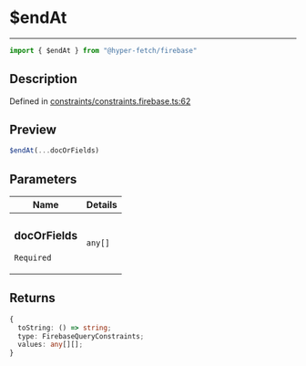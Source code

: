 

# $endAt

<div class="api-docs__separator" data-reactroot="">

---

</div><div class="api-docs__import" data-reactroot="">

```ts
import { $endAt } from "@hyper-fetch/firebase"
```

</div><div class="api-docs__section">

## Description

</div><div class="api-docs__description"><span class="api-docs__do-not-parse">



</span></div><p class="api-docs__definition">

Defined in [constraints/constraints.firebase.ts:62](https://github.com/BetterTyped/hyper-fetch/blob/c3e2c45/packages/adapter-firebase/src/constraints/constraints.firebase.ts#L62)

</p><div class="api-docs__section">

## Preview

</div><div class="api-docs__preview fn">

```ts
$endAt(...docOrFields)
```

</div><div class="api-docs__section">

## Parameters

</div><div class="api-docs__parameters"><table><thead><tr><th>Name</th><th>Details</th></tr></thead><tbody><tr param-data="docOrFields"><td class="api-docs__param-name required">

### docOrFields 

`Required`

</td><td class="api-docs__param-type">

`any[]`

</td></tr></tbody></table></div><div class="api-docs__section">

## Returns

</div><div class="api-docs__returns">

```ts
{
  toString: () => string;
  type: FirebaseQueryConstraints;
  values: any[][];
}
```

</div>